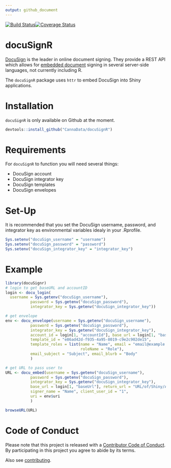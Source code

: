 ```yaml
---
output: github_document
---
```


[![Build Status](https://travis-ci.org/CannaData/docuSignr.svg?branch=master)](https://travis-ci.org/CannaData/docuSignr)[![Coverage Status](https://img.shields.io/codecov/c/github/CannaData/docuSignr/master.svg)](https://codecov.io/github/CannaData/docuSignr?branch=master)

# docuSignR

[DocuSign](https://www.docusign.com/) is the leader in online document signing. They provide a REST API which allows for [embedded document](https://www.docusign.com/developer-center/recipes/signing-from-your-app) signing in several server-side languages, not currently including R. 

The `docuSignR` package uses `httr` to embed DocuSign into Shiny applications. 

# Installation

`docuSignR` is only available on Github at the moment.

```R
devtools::install_github("CannaData/docuSignR")
```

# Requirements

For `docuSignR` to function you will need several things:

- DocuSign account
- DocuSign integrator key
- DocuSign templates
- DocuSign envelopes

# Set-Up

It is recommended that you set the DocuSign username, password, and integrator key as environmental variables idealy in your .Rprofile.

```R
Sys.setenv("docuSign_username" = "username")
Sys.setenv("docuSign_password" = "password")
Sys.setenv("docuSign_integrator_key" = "integrator_key")
```

# Example

```R
library(docuSignr)
# login to get baseURL and accountID
login <- docu_login(
  username = Sys.getenv("docuSign_username"),
           password = Sys.getenv("docuSign_password"),
           integrator_key = Sys.getenv("docuSign_integrator_key"))

# get envelope
env <- docu_envelope(username = Sys.getenv("docuSign_username"),
           password = Sys.getenv("docuSign_password"),
           integrator_key = Sys.getenv("docuSign_integrator_key"),
           account_id = login[1, "accountId"], base_url = login[1, "baseUrl"], 
           template_id = "e86ad42d-f935-4a95-8019-c9e2c902de15",
           template_roles = list(name = "Name", email = "email@example.com",
                                 roleName = "Role"),
           email_subject = "Subject", email_blurb = "Body"
           )

# get URL to pass user to
URL <- docu_embed(username = Sys.getenv("docuSign_username"),
           password = Sys.getenv("docuSign_password"),
           integrator_key = Sys.getenv("docuSign_integrator_key"),
           base_url = login[1, "baseUrl"], return_url = "URL/of/Shiny/App",
           signer_name = "Name", client_user_id = "1", 
           uri = env$uri
           )

browseURL(URL)

```

# Code of Conduct

Please note that this project is released with a [Contributor Code of Conduct](CONDUCT.md). By participating in this project you agree to abide by its terms.

Also see [contributing](CONTRIBUTE.md).